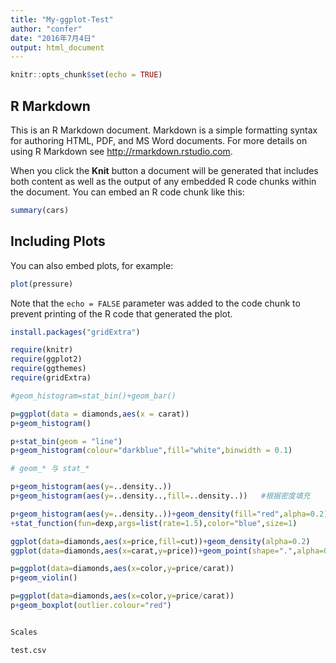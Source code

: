 ```yaml
---
title: "My-ggplot-Test"
author: "confer"
date: "2016年7月4日"
output: html_document
---
```


```r
knitr::opts_chunk$set(echo = TRUE)
```

## R Markdown

This is an R Markdown document. Markdown is a simple formatting syntax for authoring HTML, PDF, and MS Word documents. For more details on using R Markdown see <http://rmarkdown.rstudio.com>.

When you click the **Knit** button a document will be generated that includes both content as well as the output of any embedded R code chunks within the document. You can embed an R code chunk like this:

```r
summary(cars)
```

## Including Plots

You can also embed plots, for example:

```r
plot(pressure)
```

Note that the `echo = FALSE` parameter was added to the code chunk to prevent printing of the R code that generated the plot.

```r

install.packages("gridExtra")

require(knitr)
require(ggplot2)
require(ggthemes)
require(gridExtra)

#geom_histogram=stat_bin()+geom_bar()

p=ggplot(data = diamonds,aes(x = carat))
p+geom_histogram()

p+stat_bin(geom = "line")
p+geom_histogram(colour="darkblue",fill="white",binwidth = 0.1)

# geom_* 与 stat_*

p+geom_histogram(aes(y=..density..))
p+geom_histogram(aes(y=..density..,fill=..density..))   #根据密度填充

p+geom_histogram(aes(y=..density..))+geom_density(fill="red",alpha=0.2)+geom_rug()
+stat_function(fun=dexp,args=list(rate=1.5),color="blue",size=1)

ggplot(data=diamonds,aes(x=price,fill=cut))+geom_density(alpha=0.2)
ggplot(data=diamonds,aes(x=carat,y=price))+geom_point(shape=".",alpha=0.5)+geom_smooth()

p=ggplot(data=diamonds,aes(x=color,y=price/carat))
p+geom_violin()

p=ggplot(data=diamonds,aes(x=color,y=price/carat))
p+geom_boxplot(outlier.colour="red")


Scales

test.csv

```




